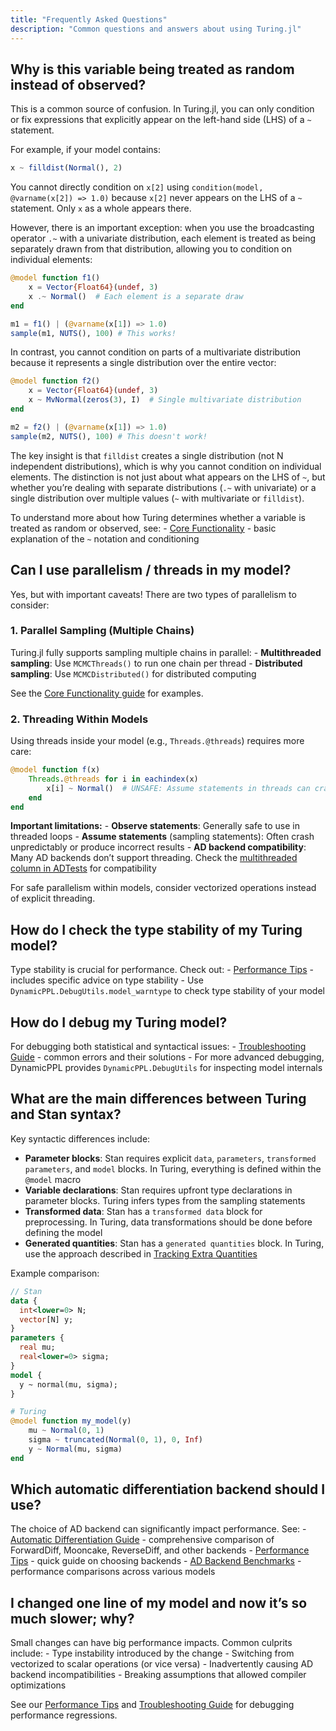 ```yaml
---
title: "Frequently Asked Questions"
description: "Common questions and answers about using Turing.jl"
---
```


## Why is this variable being treated as random instead of observed?

This is a common source of confusion. In Turing.jl, you can only condition or fix expressions that explicitly appear on the left-hand side (LHS) of a `~` statement. 

For example, if your model contains:
```julia
x ~ filldist(Normal(), 2)
```

You cannot directly condition on `x[2]` using `condition(model, @varname(x[2]) => 1.0)` because `x[2]` never appears on the LHS of a `~` statement. Only `x` as a whole appears there.

However, there is an important exception: when you use the broadcasting operator `.~` with a univariate distribution, each element is treated as being separately drawn from that distribution, allowing you to condition on individual elements:

```julia
@model function f1()
    x = Vector{Float64}(undef, 3)
    x .~ Normal()  # Each element is a separate draw
end

m1 = f1() | (@varname(x[1]) => 1.0)
sample(m1, NUTS(), 100) # This works!
```

In contrast, you cannot condition on parts of a multivariate distribution because it represents a single distribution over the entire vector:

```julia
@model function f2()
    x = Vector{Float64}(undef, 3)
    x ~ MvNormal(zeros(3), I)  # Single multivariate distribution
end

m2 = f2() | (@varname(x[1]) => 1.0)
sample(m2, NUTS(), 100) # This doesn't work!
```

The key insight is that `filldist` creates a single distribution (not N independent distributions), which is why you cannot condition on individual elements. The distinction is not just about what appears on the LHS of `~`, but whether you're dealing with separate distributions (`.~` with univariate) or a single distribution over multiple values (`~` with multivariate or `filldist`).

To understand more about how Turing determines whether a variable is treated as random or observed, see:
- [Core Functionality](../core-functionality/) - basic explanation of the `~` notation and conditioning


## Can I use parallelism / threads in my model?

Yes, but with important caveats! There are two types of parallelism to consider:

### 1. Parallel Sampling (Multiple Chains)
Turing.jl fully supports sampling multiple chains in parallel:
- **Multithreaded sampling**: Use `MCMCThreads()` to run one chain per thread
- **Distributed sampling**: Use `MCMCDistributed()` for distributed computing

See the [Core Functionality guide](../core-functionality/#sampling-multiple-chains) for examples.

### 2. Threading Within Models
Using threads inside your model (e.g., `Threads.@threads`) requires more care:

```julia
@model function f(x)
    Threads.@threads for i in eachindex(x)
        x[i] ~ Normal()  # UNSAFE: Assume statements in threads can crash!
    end
end
```

**Important limitations:**
- **Observe statements**: Generally safe to use in threaded loops
- **Assume statements** (sampling statements): Often crash unpredictably or produce incorrect results
- **AD backend compatibility**: Many AD backends don't support threading. Check the [multithreaded column in ADTests](https://turinglang.org/ADTests/) for compatibility

For safe parallelism within models, consider vectorized operations instead of explicit threading.

## How do I check the type stability of my Turing model?

Type stability is crucial for performance. Check out:
- [Performance Tips]({{< meta usage-performance-tips >}}) - includes specific advice on type stability
- Use `DynamicPPL.DebugUtils.model_warntype` to check type stability of your model

## How do I debug my Turing model?

For debugging both statistical and syntactical issues:
- [Troubleshooting Guide]({{< meta usage-troubleshooting >}}) - common errors and their solutions
- For more advanced debugging, DynamicPPL provides `DynamicPPL.DebugUtils` for inspecting model internals

## What are the main differences between Turing and Stan syntax?

Key syntactic differences include:

- **Parameter blocks**: Stan requires explicit `data`, `parameters`, `transformed parameters`, and `model` blocks. In Turing, everything is defined within the `@model` macro
- **Variable declarations**: Stan requires upfront type declarations in parameter blocks. Turing infers types from the sampling statements
- **Transformed data**: Stan has a `transformed data` block for preprocessing. In Turing, data transformations should be done before defining the model
- **Generated quantities**: Stan has a `generated quantities` block. In Turing, use the approach described in [Tracking Extra Quantities]({{< meta usage-tracking-extra-quantities >}})

Example comparison:
```stan
// Stan
data {
  int<lower=0> N;
  vector[N] y;
}
parameters {
  real mu;
  real<lower=0> sigma;
}
model {
  y ~ normal(mu, sigma);
}
```

```julia
# Turing
@model function my_model(y)
    mu ~ Normal(0, 1)
    sigma ~ truncated(Normal(0, 1), 0, Inf)
    y ~ Normal(mu, sigma)
end
```

## Which automatic differentiation backend should I use?

The choice of AD backend can significantly impact performance. See:
- [Automatic Differentiation Guide]({{< meta usage-automatic-differentiation >}}) - comprehensive comparison of ForwardDiff, Mooncake, ReverseDiff, and other backends
- [Performance Tips]({{< meta usage-performance-tips >}}#choose-your-ad-backend) - quick guide on choosing backends
- [AD Backend Benchmarks](https://turinglang.org/ADTests/) - performance comparisons across various models

## I changed one line of my model and now it's so much slower; why?

Small changes can have big performance impacts. Common culprits include:
- Type instability introduced by the change
- Switching from vectorized to scalar operations (or vice versa)
- Inadvertently causing AD backend incompatibilities
- Breaking assumptions that allowed compiler optimizations

See our [Performance Tips]({{< meta usage-performance-tips >}}) and [Troubleshooting Guide]({{< meta usage-troubleshooting >}}) for debugging performance regressions.
